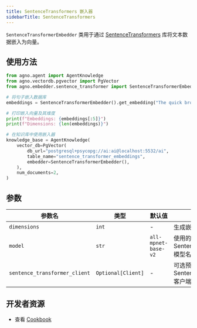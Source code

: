 ```yaml
---
title: SentenceTransformers 嵌入器
sidebarTitle: SentenceTransformers
---
```

``SentenceTransformerEmbedder`` 类用于通过 [SentenceTransformers](https://www.sbert.net/) 库将文本数据嵌入为向量。

## 使用方法

````python cookbook/embedders/sentence_transformer_embedder.py
from agno.agent import AgentKnowledge
from agno.vectordb.pgvector import PgVector
from agno.embedder.sentence_transformer import SentenceTransformerEmbedder

# 将句子嵌入数据库
embeddings = SentenceTransformerEmbedder().get_embedding("The quick brown fox jumps over the lazy dog.")

# 打印嵌入向量及其维度
print(f"Embeddings: {embeddings[:5]}")
print(f"Dimensions: {len(embeddings)}")

# 在知识库中使用嵌入器
knowledge_base = AgentKnowledge(
    vector_db=PgVector(
        db_url="postgresql+psycopg://ai:ai@localhost:5532/ai",
        table_name="sentence_transformer_embeddings",
        embedder=SentenceTransformerEmbedder(),
    ),
    num_documents=2,
)
````

## 参数

| 参数名                     | 类型               | 默认值             | 描述                                                  |
| ----------------------------- | ------------------ | ------------------- | ------------------------------------------------------------ |
| ``dimensions``                  | ``int``              | -                   | 生成嵌入向量的维度               |
| ``model``                       | ``str``              | ``all-mpnet-base-v2`` | 使用的 SentenceTransformers 模型名称            |
| ``sentence_transformer_client`` | ``Optional[Client]`` | -                   | 可选预配置的 SentenceTransformers 客户端实例 |

## 开发者资源
- 查看 [Cookbook](https://github.com/agno-agi/agno/blob/main/cookbook/agent_concepts/knowledge/embedders/sentence_transformer_embedder.py)